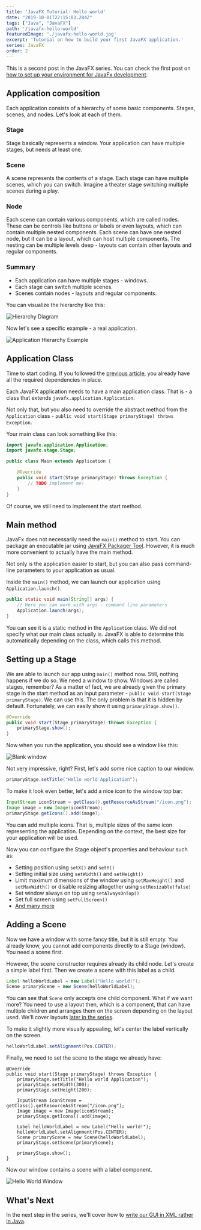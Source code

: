 ```yaml
---
title: 'JavaFX Tutorial: Hello world'
date: "2019-10-01T22:15:03.284Z"
tags: ["Java", "JavaFX"]
path: '/javafx-hello-world'
featuredImage: './javafx-hello-world.jpg'
excerpt: 'Tutorial on how to build your first JavaFX application.'
series: JavaFX
order: 2
---
```


<PostHeader frontmatter={props.data.mdx.frontmatter} series={props.pageContext.seriesInfo} />

This is a second post in the JavaFX series. You can check the first post on [how to set up your environment for JavaFx development](/javafx-getting-started/).

## Application composition
Each application consists of a hierarchy of some basic components. Stages, scenes, and nodes. Let's look at each of them.

### Stage
Stage basically represents a window. Your application can have multiple stages, but needs at least one.

### Scene
A scene represents the contents of a stage. Each stage can have multiple scenes, which you can switch. Imagine a theater stage switching multiple scenes during a play.

### Node
Each scene can contain various components, which are called nodes. These can be controls like buttons or labels or even layouts, which can contain multiple nested components. Each scene can have one nested node, but it can be a layout, which can host multiple components. The nesting can be multiple levels deep - layouts can contain other layouts and regular components.

### Summary
- Each application can have multiple stages - windows.
- Each stage can switch multiple scenes.
- Scenes contain nodes - layouts and regular components.

You can visualize the hierarchy like this:

![Hierarchy Diagram](hierarchy-diagram.png)

Now let's see a specific example - a real application.

![Application Hierarchy Example](hierarchy-window.png)

## Application Class
Time to start coding. If you followed the [previous article](/javafx-getting-started/), you already have all the required dependencies in place.

Each JavaFX application needs to have a main application class. That is - a class that extends `javafx.application.Application`.

Not only that, but you also need to override the abstract method from the `Application` class - `public void start(Stage primaryStage) throws Exception`.

Your main class can look something like this:

```java
import javafx.application.Application;
import javafx.stage.Stage;

public class Main extends Application {

    @Override
    public void start(Stage primaryStage) throws Exception {
        // TODO implement me!
    }
}
```

Of course, we still need to implement the start method.

## Main method
JavaFx does not necessarily need the `main()` method to start. You can package an executable jar using [JavaFX Packager Tool](https://docs.oracle.com/javafx/2/deployment/packager.htm). However, it is much more convenient to actually have the main method.

Not only is the application easier to start, but you can also pass command-line parameters to your application as usual.

Inside the `main()` method, we can launch our application using `Application.launch()`. 

```java
public static void main(String[] args) {
    // Here you can work with args - command line parameters
    Application.launch(args);
}
```

You can see it is a static method in the `Application` class. We did not specify what our main class actually is. JavaFX is able to determine this automatically depending on the class, which calls this method.

## Setting up a Stage
We are able to launch our app using `main()` method now. Still, nothing happens if we do so. We need a window to show. Windows are called stages, remember? As a matter of fact, we are already given the primary stage in the start method as an input parameter - `public void start(Stage primaryStage)`. We can use this. The only problem is that it is hidden by default. Fortunately, we can easily show it using `primaryStage.show()`.

```java
@Override
public void start(Stage primaryStage) throws Exception {
    primaryStage.show();
}
```

Now when you run the application, you should see a window like this:

![Blank window](blank-window.png)

Not very impressive, right? First, let's add some nice caption to our window.

```java
primaryStage.setTitle("Hello world Application");
```

To make it look even better, let's add a nice icon to the window top bar:

```java
InputStream iconStream = getClass().getResourceAsStream("/icon.png");
Image image = new Image(iconStream);
primaryStage.getIcons().add(image);
```

You can add multiple icons. That is, multiple sizes of the same icon representing the application. Depending on the context, the best size for your application will be used.

Now you can configure the Stage object's properties and behaviour such as:
- Setting position using `setX()` and `setY()`
- Setting initial size using `setWidth()` and `setHeight()`
- Limit maximum dimensions of the window using `setMaxHeight()` and `setMaxWidth()` or disable resizing altogether using `setResizable(false)`
- Set window always on top using `setAlwaysOnTop()`
- Set full screen using `setFullScreen()`
- [And many more](https://openjfx.io/javadoc/11/javafx.graphics/javafx/stage/Stage.html)

## Adding a Scene
Now we have a window with some fancy title, but it is still empty. You already know, you cannot add components directly to a Stage (window). You need a scene first.

However, the scene constructor requires already its child node. Let's create a simple label first. Then we create a scene with this label as a child.

```java
Label helloWorldLabel = new Label("Hello world!");
Scene primaryScene = new Scene(helloWorldLabel);
```

You can see that `Scene` only accepts one child component. What if we want more? You need to use a layout then, which is a component, that can have multiple children and arranges them on the screen depending on the layout used. We'll cover layouts [later in the series](/javafx-layouts-basic/).

To make it slightly more visually appealing, let's center the label vertically on the screen.

```java
helloWorldLabel.setAlignment(Pos.CENTER);
```

Finally, we need to set  the scene to the stage we already have:

```java{14}
@Override
public void start(Stage primaryStage) throws Exception {
    primaryStage.setTitle("Hello world Application");
    primaryStage.setWidth(300);
    primaryStage.setHeight(200);

    InputStream iconStream = getClass().getResourceAsStream("/icon.png");
    Image image = new Image(iconStream);
    primaryStage.getIcons().add(image);

    Label helloWorldLabel = new Label("Hello world!");
    helloWorldLabel.setAlignment(Pos.CENTER);
    Scene primaryScene = new Scene(helloWorldLabel);
    primaryStage.setScene(primaryScene);

    primaryStage.show();
}
```

Now our window contains a scene with a label component.

![Hello World Window](hello-world-window.png)

## What's Next
In the next step in the series, we'll cover how to [write our GUI in XML rather in Java](/javafx-fxml-scene-builder/).
